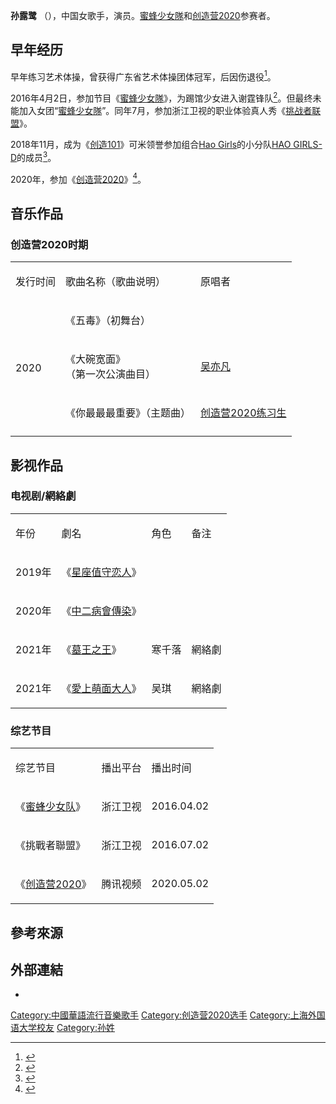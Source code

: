 {{藝人
| 姓名 = 孙露鹭
| 類型 = 女演员
| 本名 = 
|外文名= 
| 昵称 = 
| 國籍 = {{PRC}}
| 出生地點 = {{CHN}}廣東省
| 籍贯={{CHN}}[[广西|广西]]
| 出生日期 = {{birth date and age|1995|4|16}}
| 职业 = 歌手、演员
| 語言 = [[汉语|汉语]][[普通话|普通话]]
| 代表作 = 
| 音乐类型 = 
|教育程度=[[上海外国语大学|上海外国语大学]]
| 经纪公司 = [[领誉|1CM领誉]]（2017-2019）<br/>态度音乐（2020-）
|相关团体=[[Hao_Girls|HAO GIRLS-D]]
|出道日期=2016年至今
}}

'''孙露鹭''' （{{bd|1995年|4月16日}}），中国女歌手，演员。[[蜜蜂少女隊_(節目)|蜜蜂少女隊]]和[[创造营2020|创造营2020]]参赛者。

== 早年经历 ==
早年练习艺术体操，曾获得广东省艺术体操团体冠军，后因伤退役<ref>{{cite web|url=https://www.hotbak.net/key/%E5%AD%99%E9%9C%B2%E9%B9%AD%E5%B9%B4%E9%BE%84%E5%A4%9A%E5%A4%A7%E5%9B%A0%E4%BC%A4%E9%80%80%E5%87%BA%E4%BD%93%E6%93%8D%E7%94%9F%E6%B6%AF%E5%AD%99%E9%9C%B2%E9%B9%AD%E6%9D%A5%E5%A4%B4%E7%9C%9F%E4%B8%8D%E5%B0%8F%E5%BD%B1%E8%A7%86%E5%A8%B1%E4%B9%90%E5%A4%8D%E5%85%B4.html|title=孙露鹭年龄多大 因伤退出体操生涯孙露鹭来头真不小|website=热备咨讯}}</ref>。

2016年4月2日，参加节目《[[蜜蜂少女隊_(節目)|蜜蜂少女隊]]》，为踢馆少女进入谢霆锋队<ref>{{cite web|url=http://ent.sina.com.cn/z/y/2016-04-01/doc-ifxqxcnr5148653.shtml|title=《蜜蜂》谢霆锋情陷两难 屡次求助吴奇隆|website=新浪}}</ref>。但最终未能加入女团“[[蜜蜂少女隊_(組合)|蜜蜂少女隊]]”。同年7月，参加浙江卫视的职业体验真人秀《[[挑战者联盟|挑战者联盟]]》。

2018年11月，成为《[[创造101|创造101]]》可米领誉参加组合[[Hao_Girls|Hao Girls]]的小分队[[Hao_Girls|HAO GIRLS-D]]的成员<ref>{{cite web|url=https://weibo.com/6586809559/H4Det5rCI?ssl_rnd=1613164213.4145&type=comment#_rnd1613164215061|title=HAOGIRLS_Studio |website=新浪微博}}</ref>。

2020年，参加《[[创造营2020|创造营2020]]》<ref>{{cite web|url=https://v.qq.com/x/star/8258987?tabid=2|title=孙露鹭doki|website=腾讯视频}}</ref>。

==音乐作品==
=== 创造营2020时期 ===
{|class="wikitable"style=text-align:center;font-size:97%
|-style=background:pink;font-weight:bold
|发行时间 || 歌曲名称（歌曲说明）|| 原唱者 
|-
| rowspan="8"|2020
|《五毒》（初舞台）
|  
|-
|《大碗宽面》<br/>（第一次公演曲目）
| [[吴亦凡|吴亦凡]]
|-
| 《你最最最重要》（主题曲）
| [[创造营2020|创造营2020练习生]]
|-
|}

== 影视作品 ==
=== 电视剧/網絡劇 ===
{|class="wikitable"style=text-align:center;font-size:97%
|-style=background:pink;font-weight:bold
|年份
|劇名
|角色
|备注
|-
|2019年
|《[[星座值守恋人|星座值守恋人]]》
|
|
|-
|2020年
|《[[中二病會傳染|中二病會傳染]]》
|
|
|-
|2021年
|《[[墓王之王_(網絡劇)|墓王之王]]》
|寒千落
|網絡劇
|-
|2021年
|《[[愛上萌面大人|愛上萌面大人]]》
|吴琪
|網絡劇
|}

=== 综艺节目 ===
{|class="wikitable"style=text-align:center;font-size:97%
|-style=background:pink;font-weight:bold
| 综艺节目 
|播出平台||播出时间
|-
| 《[[蜜蜂少女隊_(節目)|蜜蜂少女队]]》 ||  浙江卫视|| 2016.04.02
|-
| 《挑戰者聯盟》 ||浙江卫视|| 2016.07.02
|-
| 《[[创造营2020|创造营2020]]》 ||腾讯视频 || 2020.05.02
|}

== 參考來源 ==
{{reflist|2}}
== 外部連結 ==
* {{Sinaweibo|2267520074}}


{{创造营2020}}
{{DEFAULTSORT:S}}
[[Category:中國華語流行音樂歌手|Category:中國華語流行音樂歌手]]
[[Category:创造营2020选手|Category:创造营2020选手]]
[[Category:上海外国语大学校友|Category:上海外国语大学校友]]
[[Category:孙姓|Category:孙姓]]